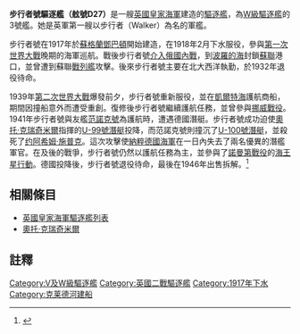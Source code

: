 {{noteTA
|G1=Military
|G2=Shipname
|G3=地名
}}
{{軍艦模板
|名稱=步行者 [[File:Naval_Ensign_of_the_United_Kingdom.svg|30px]]<br />HMS Walker D27
|圖片= 
|照片說明= 
|艦種= [[驅逐艦|驅逐艦]]
|艦級= [[V及W級驅逐艦|W級驅逐艦]]
|製造= [[鄧巴頓|鄧巴頓]]{{link-en|丹尼造船公司|William Denny and Brothers}}
|動工= 1917年3月26日
|下水= 1917年11月29日
|服役= 1918年2月12日<br/>1939年8月
|退役= 1932年<br/>1945年
|結局= 1946年3月15日出售拆解
|除籍= 1946年
|標準= 設計：1,100噸
|滿載= 
|長度= 整體：300呎
|闊度= 水線：26.75呎
|吃水= 9呎
|極速= 34節
|裝備=4門[[4吋Mk_V速射炮|4吋Mk V速射炮]]<br />2門單裝[[QF_2磅速射艦炮|2磅砰砰炮]]<br>2座3聯裝魚雷發射管
}}

'''步行者號驅逐艦（舷號D27）'''是一艘[[英國皇家海軍|英國皇家海軍]]建造的[[驅逐艦|驅逐艦]]，為[[V及W級驅逐艦|W級驅逐艦]]的3號艦。她是英軍第一艘以步行者（Walker）為名的軍艦。

步行者號在1917年於[[蘇格蘭|蘇格蘭]][[鄧巴頓|鄧巴頓]]{{link-en|丹尼造船公司|William Denny and Brothers}}開始建造，在1918年2月下水服役，參與[[第一次世界大戰|第一次世界大戰]]晚期的海軍巡航。戰後步行者號[[協約國武裝干涉俄國內戰|介入俄國內戰]]，到[[波羅的海|波羅的海]]封鎖[[蘇聯|蘇聯]]港口，並曾遭到蘇聯[[戰列艦|戰列艦]]{{link-en|彼得巴甫洛夫斯克號戰艦 (1911年)|Russian battleship Petropavlovsk (1911)}}攻擊。後來步行者號主要在北大西洋執勤，於1932年退役待命。

1939年[[第二次世界大戰|第二次世界大戰]]爆發前夕，步行者號重新服役，並在[[凱爾特海|凱爾特海]]護航商船，期間因撞船意外而遭受重創。復修後步行者號繼續護航任務，並曾參與[[挪威戰役|挪威戰役]]。1941年步行者號與友艦[[范諾克號驅逐艦|范諾克號]]為{{link-en|HX-112船團|Convoy HX 112}}護航時，遭遇德國潛艇。步行者號成功迫使[[奧托·克瑞奇米爾|奧托·克瑞奇米爾]]指揮的[[U-99號潛艇|U-99號潛艇]]投降，而范諾克號則撞沉了[[U-100號潛艇|U-100號潛艇]]，並殺死了[[约阿希姆·施普克|约阿希姆·施普克]]。這次攻擊使[[納粹德國海軍|納粹德國海軍]]在一日內失去了兩名優異的潛艦軍官。在及後的戰爭，步行者號仍然以護航任務為主，並參與了[[諾曼第戰役|諾曼第戰役]]的[[海王星行動|海王星行動]]。德國投降後，步行者號退役待命，最後在1946年出售拆解。<ref>{{Cite web |url=http://www.naval-history.net/xGM-Chrono-10DD-09VW-Walker.htm |title=Naval History Homepage |access-date=2013-06-18 |archive-date=2017-01-09 |archive-url=https://web.archive.org/web/20170109043854/http://www.naval-history.net/xGM-Chrono-10DD-09VW-Walker.htm |dead-url=no }}</ref>

== 相關條目 ==
* [[英國皇家海軍驅逐艦列表|英國皇家海軍驅逐艦列表]]
* [[奧托·克瑞奇米爾|奧托·克瑞奇米爾]]

== 註釋 ==
{{reflist}}

{{海军主题}}
{{V及W級驅逐艦}}

[[Category:V及W級驅逐艦|Category:V及W級驅逐艦]]
[[Category:英國二戰驅逐艦|Category:英國二戰驅逐艦]]
[[Category:1917年下水|Category:1917年下水]]
[[Category:克莱德河建船|Category:克莱德河建船]]